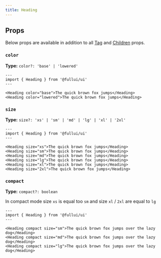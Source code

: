```yaml
---
title: Heading
---
```


## Props
Below props are available in addition to all [Tag](/foundation/tag) and [Children](/foundation/children) props.

### `color`
**Type:** `color?: 'base' | 'lowered'`
```astro live
---
import { Heading } from '@fullui/ui'
---

<Heading color="base">The quick brown fox jumps</Heading>
<Heading color="lowered">The quick brown fox jumps</Heading>
```

### `size`
**Type:** `size?: 'xs' | 'sm' | 'md' | 'lg' | 'xl' | '2xl'`
```astro live
---
import { Heading } from '@fullui/ui'
---

<Heading size="xs">The quick brown fox jumps</Heading>
<Heading size="sm">The quick brown fox jumps</Heading>
<Heading size="md">The quick brown fox jumps</Heading>
<Heading size="lg">The quick brown fox jumps</Heading>
<Heading size="xl">The quick brown fox jumps</Heading>
<Heading size="2xl">The quick brown fox jumps</Heading>
```

### `compact`
**Type:** `compact?: boolean`

In compact mode size `xs` is equal too `sm` and size `xl` / `2xl` are equal to `lg`
```astro live
---
import { Heading } from '@fullui/ui'
---

<Heading compact size="sm">The quick brown fox jumps over the lazy dog</Heading>
<Heading compact size="md">The quick brown fox jumps over the lazy dog</Heading>
<Heading compact size="lg">The quick brown fox jumps over the lazy dog</Heading>
```

<Tag />
<Children />